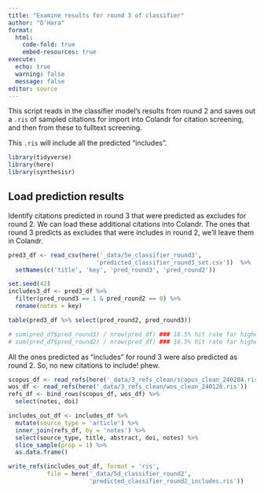 ```yaml
---
title: "Examine results for round 3 of classifier"
author: "O'Hara"
format: 
  html:
    code-fold: true
    embed-resources: true
execute:
  echo: true
  warning: false
  message: false
editor: source
---
```


This script reads in the classifier model's results from round 2 and saves out a `.ris` of sampled citations for import into Colandr for citation screening, and then from these to fulltext screening.

This `.ris` will include all the predicted "includes".

```r
library(tidyverse)
library(here)
library(synthesisr)
```

## Load prediction results

Identify citations predicted in round 3 that were predicted as excludes for round 2.  We can load these additional citations into Colandr.  The ones that round 3 predicts as excludes that were includes in round 2, we'll leave them in Colandr.

```r
pred3_df <- read_csv(here('_data/5e_classifier_round3', 
                         'predicted_classifier_round3_set.csv'))  %>%
  setNames(c('title', 'key', 'pred_round3', 'pred_round2'))

set.seed(42)
includes3_df <- pred3_df %>%
  filter(pred_round3 == 1 & pred_round2 == 0) %>%
  rename(notes = key)

table(pred3_df %>% select(pred_round2, pred_round3))

# sum(pred_df$pred_round3) / nrow(pred_df) ### 16.5% hit rate far higher than likely
# sum(pred_df$pred_round2) / nrow(pred_df) ### 16.5% hit rate far higher than likely
```

All the ones predicted as "includes" for round 3 were also predicted as round 2.  So, no new citations to include! phew.

<!-- ## Attach doi if available -->

<!-- Read in the full citations, grab the doi, and attach to the sampled citations. Shuffle the citations out to avoid unintentional bias -->

```r
scopus_df <- read_refs(here('_data/3_refs_clean/scopus_clean_240204.ris'))
wos_df <- read_refs(here('_data/3_refs_clean/wos_clean_240126.ris'))
refs_df <- bind_rows(scopus_df, wos_df) %>%
  select(notes, doi)

includes_out_df <- includes_df %>%
  mutate(source_type = 'article') %>%
  inner_join(refs_df, by = 'notes') %>%
  select(source_type, title, abstract, doi, notes) %>%
  slice_sample(prop = 1) %>%
  as.data.frame()

write_refs(includes_out_df, format = 'ris', 
           file = here('_data/5d_classifier_round2',
                       'predicted_classifier_round2_includes.ris'))
```
